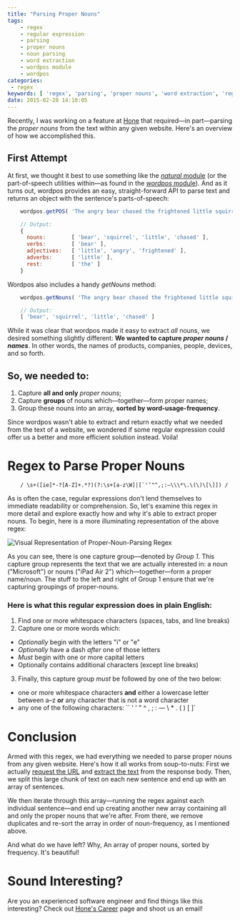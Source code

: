```yaml
---
title: "Parsing Proper Nouns"
tags:
    - regex
    - regular expression
    - parsing
    - proper nouns
    - noun parsing
    - word extraction
    - wordpos module
    - wordpos
categories:
 - regex
keywords: [ 'regex', 'parsing', 'proper nouns', 'word extraction', 'regular expression', 'wordpos' ]
date: 2015-02-28 14:10:05
---
```


Recently, I was working on a feature at [Hone](//gohone.com) that required—in part—parsing the *proper nouns* from the text within any given website. Here's an overview of how we accomplished this.

## First Attempt

At first, we thought it best to use something like the [*natural* module](//github.com/NaturalNode/natural) (or the part-of-speech utilities within—as found in the [*wordpos* module](//github.com/moos/wordpos)). And as it turns out, wordpos provides an easy, straight-forward API to parse text and returns an object with the sentence's parts-of-speech:

```javascript
    wordpos.getPOS( 'The angry bear chased the frightened little squirrel.', console.log );

    // Output:
    {
      nouns:        [ 'bear', 'squirrel', 'little', 'chased' ],
      verbs:        [ 'bear' ],
      adjectives:   [ 'little', 'angry', 'frightened' ],
      adverbs:      [ 'little' ],
      rest:         [ 'the' ]
    }
```

Wordpos also includes a handy *getNouns* method:

```javascript
    wordpos.getNouns( 'The angry bear chased the frightened little squirrel.', console.log );

    // Output:
    [ 'bear', 'squirrel', 'little', 'chased' ]
```

While it was clear that wordpos made it easy to extract *all* nouns, we desired something slightly different: **We wanted to capture *proper nouns* / *names***. In other words, the names of products, companies, people, devices, and so forth.

## So, we needed to:
1. Capture **all and only** *proper nouns*;
2. Capture **groups** of nouns which—together—form proper names;
3. Group these nouns into an array, **sorted by word-usage-frequency**.

Since wordpos wasn't able to extract and return exactly what we needed from the text of a website, we wondered if some regular expression could offer us a better and more efficient solution instead. Voila!

# Regex to Parse Proper Nouns

```regex
    / \s+([ie]*-?[A-Z]+.*?)(?:\s+[a-z\W]|[`'’"^,;:—\\\*\.\(\)\[\]]) /
```

As is often the case, regular expressions don't lend themselves to immediate readability or comprehension. So, let's examine this regex in more detail and explore exactly how and why it's able to extract proper nouns. To begin, here is a more illuminating representation of the above regex:

![Visual Representation of Proper-Noun-Parsing Regex](//cardoni.net/media/noun_parsing_regex_visualized.png "Visual Representation of Proper-Noun-Parsing Regex")

As you can see, there is one capture group—denoted by *Group 1*. This capture group represents the text that we are actually interested in: a noun ("Microsoft") or nouns ("iPad Air 2") which—together—form a proper name/noun. The stuff to the left and right of Group 1 ensure that we're capturing groupings of proper-nouns.

### Here is what this regular expression does in plain English:

1. Find one or more whitespace characters (spaces, tabs, and line breaks)
2. Capture one or more words which:
 - *Optionally* begin with the letters "i" or "e"
 - *Optionally* have a dash *after* one of those letters
 - *Must* begin with one or more capital letters
 - Optionally contains additional characters (except line breaks)
3. Finally, this capture group *must* be followed by one of the two below:
 - one or more whitespace characters **and** either a lowercase letter between a–z **or** any character that is not a word character
 - any one of the following characters: `` ' ’ " ^ , ; : — \ * . ( ) [ ]`

# Conclusion
Armed with this regex, we had everything we needed to parse proper nouns from any given website. Here's how it all works from soup-to-nuts: First we actually [request the URL](//www.npmjs.com/package/request) and [extract the text](//www.npmjs.com/package/unfluff) from the response body. Then, we split this large chunk of text on each new sentence and end up with an array of sentences.

We then iterate through this array—running the regex against each individual sentence—and end up creating another new array containing all and only the proper nouns that we're after. From there, we remove duplicates and re-sort the array in order of noun-frequency, as I mentioned above.

And what do we have left? Why, An array of proper nouns, sorted by frequency. It's beautiful!

# Sound Interesting?
Are you an experienced software engineer and find things like this interesting? Check out [Hone's Career](//gohone.com/jobs) page and shoot us an email!